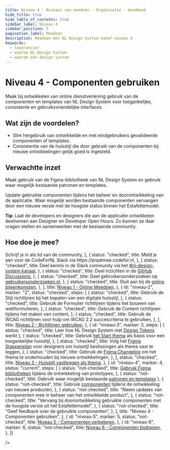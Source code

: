 ```yaml
---
title: Niveau 4 · Niveaus van meedoen · Organisatie · Handboek
hide_title: true
hide_table_of_contents: true
sidebar_label: Niveau 4
sidebar_position: 5
pagination_label: Meedoen
description: Meedoen met NL Design System vanaf niveau 4
keywords:
  - leverancier
  - waarom NL Design System
  - waarom een design system
---
```



# Niveau 4 - Componenten gebruiken

Maak bij ontwikkelen van online dienstverlening gebruik van de componenten en templates van NL Design System voor toegankelijke, consistente en gebruiksvriendelijke interfaces.

## Wat zijn de voordelen?

- Slim hergebruik van ontwikkelde en met eindgebruikers gevalideerde componenten of templates.
- Consistentie van de huisstijl die door gebruik van de componenten bij nieuwe ontwikkelingen gelijk goed is ingesteld.

## Verwachtte inzet

Maak gebruik van de Figma-bibliotheek van NL Design System en gebruik waar mogelijk bestaande patronen en templates.

Update gebruikte componenten tijdens het beheer en doorontwikkeling van de applicatie. Waar mogelijk worden bestaande componenten vervangen door een nieuwe versie met de hoogste status binnen het Estafettemodel.

**Tip**: Laat de developers en designers die aan de applicatie ontwikkelen deelnemen aan Designer en Developer Open Hours. Zo kunnen ze daar vragen stellen en samenwerken met de bestaande community.

## Hoe doe je mee?

<div className="ma-theme">
  <Status
    collapsible
    expandedSteps={['niveau-4']}
    steps={[
      {
        id: "niveau-1",
        marker: "1",
        status: "checked",
        steps: [
          {
            status: "checked",
            title: <span><Link href="/community/sluit-je-aan">Schrijf je in</Link> als lid van de community</span>,
          },
          {
            status: "checked",
            title: <span>Meld je aan voor de CodeForNL Slack via <Link href="https://praatmee.codefor.nl">https://praatmee.codefor.nl</Link></span>,
          },
          {
            status: "checked",
            title: <span>Deel kennis in de Slack community via het <a href="https://codefornl.slack.com/archives/C7KDQRXMZ">#nl-design-system kanaal</a></span>,
          },
          {
            status: "checked",
            title: <span>Deel inzichten in de <a href="https://github.com/orgs/nl-design-system/discussions">GitHub Discussions</a></span>,
          },
          {
            status: "checked",
            title: <span>Deel gebruikersonderzoeken op <a href="https://gebruikersonderzoeken.nl">gebruikersonderzoeken.nl</a></span>,
          },
          {
            status: "checked",
            title: <span>Sluit aan bij de <a href="/community/events/overzicht/">online bijeenkomsten</a></span>,
          },
        ],
        title: <a href="/handboek/niveaus-van-meedoen/niveau-1/">Niveau 1 - Online Meedoen</a>,
      },
      {
        id: "niveau-2",
        marker: "2",
        status: "checked",
        steps: [
          {
            status: "checked",
            title: <span>Gebruik <Link href="/richtlijnen/stijl/">de Stijl richtlijnen</Link> bij het bepalen van een digitale huisstijl</span>,
          },
          {
            status: "checked",
            title: <span>Gebruik <Link href="/richtlijnen/formulieren/">de Formulier richtlijnen</Link> tijdens het bouwen van webformulieren</span>,
          },
          {
            status: "checked",
            title: <span>Gebruik <Link href="/richtlijnen/content/">de Content richtlijnen</Link> tijdens het maken van content</span>,
          },
          {
            status: "checked",
            title: <span>Gebruik <Link href="/richtlijnen/content/">de WCAG richtlijnen</Link> voor hulp om WCAG 2.2 succescriteria te gebruiken</span>,
          },
        ],
        title: <a href="/handboek/niveaus-van-meedoen/niveau-2/">Niveau 2 - Richtlijnen gebruiken</a>,
      },
      {
        id: "niveau-3",
        marker: 3,
        steps: [
          {
            status: "checked",
            title: <span>Leer hoe NL Design System met <a href="/handboek/huisstijl/design-tokens/">Design Tokens</a> werkt</span>
          },
          {
            status: "checked",
            title: <span>Gebruik <a href="/handboek/huisstijl/themas/start-thema/">het Start thema</a> als basis voor een toegankelijke huisstijl</span>,
          },
          {
            status: "checked",
            title: <span>Volg het <a href="/handboek/designer/figma-stappenplan/">Figma Stappenplan</a> voor designers om huisstijl beslissingen als thema vast te leggen</span>,
          },
          {
            status: "checked",
            title: <span>Gebruik de <a href="/handboek/designer/figma-changelog/">Figma Changelog</a> om het thema te onderhouden bij nieuwe ontwikkelingen</span>,
          },
        ],
        status: "checked",
        title: <a href="/handboek/niveaus-van-meedoen/niveau-3/">Niveau 3 - Huisstijl vastleggen als thema</a>,
      },
      {
        id: "niveau-4",
        marker: 4,
        status: "current",
        steps: [
          {
            status: "not-checked",
            title: <span><a href="/handboek/designer/figma-stappenplan/#figma-bibliotheken">Gebruik Figma bibliotheken</a> tijdens de ontwikkeling van prototypes</span>,
          },
          {
            status: "not-checked",
            title: <span>Gebruik waar mogelijk bestaande <a href="/voorbeelden/patronen-en-templates/">patronen en templates</a></span>
          },
          {
            status: "not-checked",
            title: <span>Gebruik <a href="/componenten">componenten</a> tijdens de ontwikkeling van nieuwe producten</span>,
          },
          {
            status: "not-checked",
            title: "Neem updates van componenten mee in beheer van het ontwikkelde product",
          },
          {
            status: "not-checked",
            title: "Vervang bij doorontwikkeling gebruikte componenten met de hoogste versie uit het Estafettemodel",
          },
          {
            status: "not-checked",
            title: "Geef feedback over de gebruikte componenten",
          },
        ],
        title: "Niveau 4 - Componenten gebruiken",
      },
      {
        id: "niveau-5",
        marker: 5,
        status: "not-checked",
        title: <a href="/handboek/niveaus-van-meedoen/niveau-5/">Niveau 5 - Componenten verbeteren</a>,
      },
      {
        id: "niveau-6",
        marker: 6,
        status: "not-checked",
        title: <a href="/handboek/niveaus-van-meedoen/niveau-6/">Niveau 6 - Componenten bijdragen</a>,
      },
    ]}

/>

</div>
